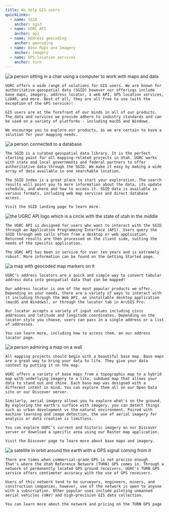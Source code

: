 ```yaml
---
title: We help GIS users
quickLinks:
  - name: SGID
    anchor: sgid
  - name: UGRC API
    anchor: api
  - name: Address geocoding
    anchor: geocoding
  - name: Base Maps and Imagery
    anchor: imagery
  - name: GPS location services
    anchor: turn
---
```




<Layout title={frontmatter.title}>
  <QuickLinks links={frontmatter.quickLinks} slot="quick-links" />
  <Section title="Solutions for GIS users" stripe>
    <Image
      slot="image"
      src={gisUsersPhoto}
      loading="eager"
      alt="a person sitting in a char using a computer to work with maps and data"
      class="w-full max-w-[400px] rounded-2xl"
    />

    UGRC offers a wide range of solutions for GIS users. We are known for authoritative geospatial data (SGID) however our offerings include base maps, imagery, address locator, a web API, GPS location services, LiDAR, and more. Best of all, they are all free to use (with the exception of the GPS service)!

    GIS users are at the forefront of our minds in all of our products. The data and services we provide adhere to industry standards and can be used on a variety of platforms - including macOS and Windows.

    We encourage you to explore our products, as we are certain to have a solution for your mapping needs.

  </Section>
  <Section title="The SGID">
    <Image
      slot="image"
      src={dataPhoto}
      alt="a person connected to a database"
      class="w-full max-w-[400px]"
    />

    The SGID is a curated geospatial data library. It is the perfect starting point for all mapping-related projects in Utah. UGRC works with state and local governments and federal partners to offer authoritative data through the SGID. We make it easy by making a wide array of data available in one searchable location.

    The SGID Index is a great place to start your exploration. The search results will point you to more information about the data, its update schedule, and where and how to access it. SGID data is available in various formats, including web map services and direct database access.

    Visit the SGID landing page to learn more.

  </Section>
  <Section title="UGRC API" stripe>
    <Image
      slot="image"
      src={apiLogoPhoto}
      alt="the UGRC API logo which is a circle with the state of utah in the middle"
      class="w-full max-w-[200px]"
    />

    The UGRC API is designed for users who want to interact with the SGID through an Application Programming Interface (API). Users query the SGID through web calls often from a desktop or web application. Returned results are then processed on the client side, suiting the needs of the specific application.

    The UGRC API has been in service for over ten years and is extremely robust. More information can be found on the Getting Started page.

  </Section>
  <Section title="Address geocoding">
   <Image
      slot="image"
      src={mapPhoto}
      alt="a map with geocoded map markers on it"
      class="w-full max-w-[400px]"
    />

    UGRC's address locators are a quick and simple way to convert tabular address data into geospatial data that can be mapped!

    Our address locator is one of the most popular products we offer. Depending on your needs, there are a variety of ways to interact with it including through the Web API, an installable desktop application (macOS and Windows), or through the locator tab in ArcGIS Pro.

    Our locator accepts a variety of input values including civic addresses and latitude and longitude coordinates. Depending on the locator style you choose, users can pass in a single address or a list of addresses.

    You can learn more, including how to access them, on our address locator page.

  </Section>
  <Section title="Base maps and imagery" stripe>
    <Image
      slot="image"
      src={baseMapPhoto}
      alt="a person admiring a map on a wall"
      class="w-full max-w-[400px]"
    />

    All mapping projects should begin with a beautiful base map. Base maps are a great way to bring your data to life. They give your data context by putting it on the map.

    UGRC offers a variety of base maps from a topographic map to a hybrid map with underlying imagery to a lite, subdued map that allows your data to stand out and shine. Each base map was designed with a different intent in mind. You can explore them all on our Open Data site or our Discover server.

    Similarly, aerial imagery allows you to explore what's on the ground. By exploring the earth's surface with imagery, you can detect things such as urban development vs the natural environment. Paired with machine learning and image detection, the use of aerial imagery for analysis or data creation is limitless.

    You can explore UGRC's current and historic imagery on our Discover server or download a specific area using our Raster map application.

    Visit the Discover page to learn more about base maps and imagery.

  </Section>
  <Section title="GPS Location Services">
    <Image
      slot="image"
      src={gpsPhoto}
      alt="a satellite in orbit around the earth with a GPS signal coming from it"
      class="w-full max-w-[400px]"
    />

    There are times when commercial-grade GPS is not precise enough. That's where the Utah Reference Network (TURN) GPS comes in. Through a network of permanently located GPS ground receivers, UGRC's TURN GPS service offers centimeter accuracy with the use of GPS receivers.

    Users of this network tend to be surveyors, engineers, miners, and construction companies, however, use of the network is open to anyone with a subscription. Other popular uses include piloting unmanned aerial vehicles (UAV) and high-precision GIS data collection.

    You can learn more about the network and pricing on the TURN GPS page

  </Section>
</Layout>
